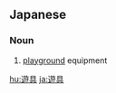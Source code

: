 ==Japanese==
{{ja-kanjitab|ゆう|ぐ|yomi=o}}

===Noun===
{{ja-noun|ゆうぐ}}

# [[playground]] equipment

[[hu:遊具]]
[[ja:遊具]]